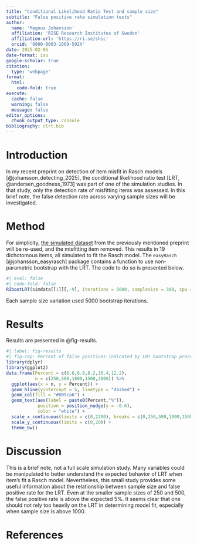 ---
title: "Conditional Likelihood Ratio Test and sample size"
subtitle: "False positive rate simulation tests"
author:
  name: 'Magnus Johansson'
  affiliation: 'RISE Research Institutes of Sweden'
  affiliation-url: 'https://ri.se/shic'
  orcid: '0000-0003-1669-592X'
date: 2025-02-05
date-format: iso
google-scholar: true
citation:
  type: 'webpage'
format: 
  html:
    code-fold: true
execute: 
  cache: false
  warning: false
  message: false
editor_options: 
  chunk_output_type: console
bibliography: clrt.bib
---

# Introduction

In my recent preprint on detection of item misfit in Rasch models [@johansson_detecting_2025], the conditional likelihood ratio test [LRT, @andersen_goodness_1973] was part of one of the simulation studies. In that study, only the detection rate of misfitting items was assessed. In this brief note, the false detection rate across varying sample sizes will be investigated.

# Method

For simplicity, [the simulated dataset](https://github.com/pgmj/rasch_itemfit/blob/main/data/simdata10000.rds) from the previously mentioned preprint will be re-used, and the misfitting item removed. This results in 19 dichotomous items, all simulated to fit the Rasch model. The `easyRasch` [@johansson_easyrasch] package contains a function to use non-parametric bootstrap with the LRT. The code to do so is presented below.

```{r}
#| eval: false
#| code-fold: false
RIbootLRT(simdata[[1]][,-9], iterations = 5000, samplesize = 300, cpu = 8)
```

Each sample size variation used 5000 bootstrap iterations. 

# Results

Results are presented in @fig-results.

```{r}
#| label: fig-results
#| fig-cap: Percent of false positives indicated by LRT bootstrap procedure across sample sizes
library(dplyr)
library(ggplot2)
data.frame(Percent = c(6.6,6.8,8.2,10.4,12.2), 
           n = c(250,500,1000,1500,2000)) %>% 
  ggplot(aes(x = n, y = Percent)) + 
  geom_hline(yintercept = 5, linetype = "dashed") +
  geom_col(fill = "#009ca6") +
  geom_text(aes(label = paste0(Percent,"%")),
            position = position_nudge(y = -0.6),
            color = "white") +
  scale_x_continuous(limits = c(0,2200), breaks = c(0,250,500,1000,1500,2000)) +
  scale_y_continuous(limits = c(0,20)) +
  theme_bw()
```


# Discussion

This is a brief note, not a full scale simulation study. Many variables could be manipulated to better understand the expected behavior of LRT when item's fit a Rasch model. Nevertheless, this small study  provides some useful information about the relationship between sample size and false positive rate for the LRT. Even at the smaller sample sizes of 250 and 500, the false positive rate is above the expected 5%. It seems clear that one should not rely too heavily on the LRT in determining model fit, especially when sample size is above 1000.

# References

